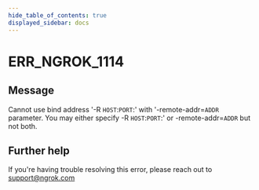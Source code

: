 ```yaml
---
hide_table_of_contents: true
displayed_sidebar: docs
---
```



# ERR_NGROK_1114

## Message

Cannot use bind address '-R `HOST`:`PORT`:' with '-remote-addr=`ADDR` parameter.
You may either specify -R `HOST`:`PORT`:' or -remote-addr=`ADDR` but not both.

<ErrorDetails error="err_ngrok_1114" />

## Further help

If you're having trouble resolving this error, please reach out to [support@ngrok.com](mailto:support@ngrok.com?subject=Help%20with%20ERR_NGROK_1114)
